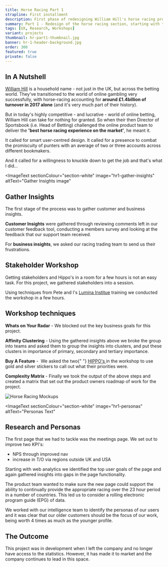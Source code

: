 ```yaml
---
title: Horse Racing Part 1
strapline: First installment
description: First phase of redesigning William Hill's horse racing product.
summary: Part 1 - Redesign of the horse racing section, starting with the meetings page.
tags: [UX, Research, Workshops]
variant: projects
thumbnail: hr-part1-thumbnail.jpg
banner: hr-1-header-background.jpg
order: 300
featured: true
private: false
---
```


## In A Nutshell

[William Hill](https://www.williamhill.com "William Hill website") is a household name - not just in the UK, but across the betting world. They've transitioned to the world of online gambling very successfully, with horse-racing accounting for **around £1.4billion of turnover in 2017 alone** (and it's very much part of their history).

But in today's highly competitive - and lucrative - world of online betting, William Hill can take for nothing for granted. So when their then Director of Sportsbook (i.e. Head of Betting) challenged the online product team to deliver the **'best horse racing experience on the market'**, he meant it.

It called for smart user-centred design. It called for a presence to combat the promiscuity of punters with an average of two or three accounts across different bookmakers.

And it called for a willingness to knuckle down to get the job and that's what I did…

<ImageText
  sectionColour="section-white"
  image="hr1-gather-insights"
  altText="Gather Insights image"
>
  <h2>Gather Insights</h2>
  <p>
    The first stage of the process was to gather customer and business insights.
  </p>
  <p>
    <b>Customer Insights</b> were gathered through reviewing comments left in
    our customer feedback tool, conducting a members survey and looking at the
    feedback that our support team received.
  </p>
  <p>
    For <b>business insights</b>, we asked our racing trading team to send us
    their frustrations.
  </p>
</ImageText>

## Stakeholder Workshop

Getting stakeholders and Hippo's in a room for a few hours is not an easy task. For this project, we gathered stakeholders into a session.

Using techniques from Pete and I's [Lumina Institue](https://www.luma-institute.com/ "Lumina Institute Courses") training we conducted the workshop in a few hours.

<ImageText image="hr1-matrix" altText="Photos of workshop group">
  <h2>Workshop techniques</h2>

  <p>
    <b>Whats on Your Radar</b> - We blocked out the key business goals for this
    project.
  </p>
  <p>
    <b>Affinity Clustering</b> - Using the gathered insights above we broke the
    group into teams and asked them to group the insights into clusters, and put
    these clusters in importance of primary, secondary and tertiary importance.
  </p>
  <p>
    <b>Buy A Feature</b> -&nbsp; We asked the two{" "}
    <a
      rel="noopener noreferrer nofollow"
      href="https://www.acronymfinder.com/Highest-Paid-Person%27s-Opinion-(HiPPO).html"
      target="_blank"
    >
      HIPPO's
    </a>
    in the workshop to use gold and silver stickers to call out what their
    priorities were.
  </p>
  <p>
    <b>Complexity Matrix </b>- Finally we took the output of the above steps and
    created a matrix that set out the product owners roadmap of work for the
    project.
  </p>
</ImageText>

![Horse Racing Mockups](./hr1-mockups.jpeg)

<ImageText
  sectionColour="section-white"
  image="hr1-personas"
  altText="Personas Text"
>
  <h2>Research and Personas</h2>
  <p>
    The first page that we had to tackle was the meetings page. We set out to
    improve two KPI's:
  </p>
  <ul>
    <li>NPS through improved nav</li>
    <li>increase in T/O via regions outside UK and USA</li>
  </ul>
</ImageText>

Starting with web analytics we identified the top user goals of the page and
again gathered insights into gaps in the page functionality.

The product team wanted to make sure the new page could support the ability to
continually provide the appropriate racing over the 23 hour period in a number
of countries. This led us to consider a rolling electronic program guide (EPG)
of data.

We worked with our intelligence team to identify the personas of our users and
it was clear that our older customers should be the focus of our work, being
worth 4 times as much as the younger profile.

## The Outcome

This project was in development when I left the company and no longer have access
to the statistics. However, it has made it to market and the company continues to
lead in this space.
